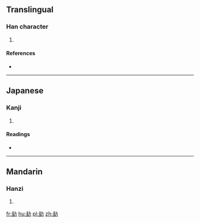 ==Translingual==

===Han character===
{{Han char|rn=19|rad=力|as=06|sn=8|four=|canj=土土大尸 (GGKS), X土土大尸 (XGGKS)|ids=⿰圭力}}

# {{defn|Han|sort=力06}}

====References====
* {{Han ref|kx=0147.110|dkj=02333|hdz=10369.100|uh=52B8|ud=21176}}

----

==Japanese==

===Kanji===
{{ja-kanji|grade=|rs=力06}}

# {{defn|lang=ja|sort=力06}}

====Readings====
* {{ja-readings|on=[[あい]] (ai), [[あ]] (a)|kun=[[せまる]] (semaru)}}

----

==Mandarin==

===Hanzi===
{{cmn-hanzi|pin=[[wā]] ([[wa1]])|wg=wa<sup>1</sup>}}

# {{defn|lang=cmn|sort=力06}}

[[fr:劸]]
[[hu:劸]]
[[pl:劸]]
[[zh:劸]]